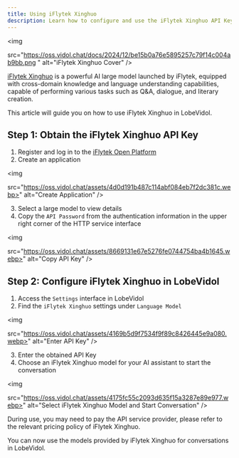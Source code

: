 ```yaml
---
title: Using iFlytek Xinghuo
description: Learn how to configure and use the iFlytek Xinghuo API Key in LobeVidol to start conversations and interactions.
---
```


<img

src="https://oss.vidol.chat/docs/2024/12/be15b0a76e5895257c79f14c004ab9bb.png "
alt="iFlytek Xinghuo Cover"
/>

[iFlytek Xinghuo](https://xinghuo.xfyun.cn/) is a powerful AI large model launched by iFlytek, equipped with cross-domain knowledge and language understanding capabilities, capable of performing various tasks such as Q&A, dialogue, and literary creation.

This article will guide you on how to use iFlytek Xinghuo in LobeVidol.

## Step 1: Obtain the iFlytek Xinghuo API Key

1. Register and log in to the [iFlytek Open Platform](https://console.xfyun.cn/)
2. Create an application

<img

src="https://oss.vidol.chat/assets/4d0d191b487c114abf084eb7f2dc381c.webp>"
alt="Create Application"
/>

3. Select a large model to view details
4. Copy the `API Password` from the authentication information in the upper right corner of the HTTP service interface

<img

src="https://oss.vidol.chat/assets/8669131e67e5276fe0744754ba4b1645.webp>"
alt="Copy API Key"
/>

## Step 2: Configure iFlytek Xinghuo in LobeVidol

1. Access the `Settings` interface in LobeVidol
2. Find the `iFlytek Xinghuo` settings under `Language Model`

<img

src="https://oss.vidol.chat/assets/4169b5d9f7534f9f89c8426445e9a080.webp>"
alt="Enter API Key"
/>

3. Enter the obtained API Key
4. Choose an iFlytek Xinghuo model for your AI assistant to start the conversation

<img

src="https://oss.vidol.chat/assets/4175fc55c2093d635f15a3287e89e977.webp>"
alt="Select iFlytek Xinghuo Model and Start Conversation"
/>

<Warning>During use, you may need to pay the API service provider, please refer to the relevant pricing policy of iFlytek Xinghuo.</Warning>

You can now use the models provided by iFlytek Xinghuo for conversations in LobeVidol.

